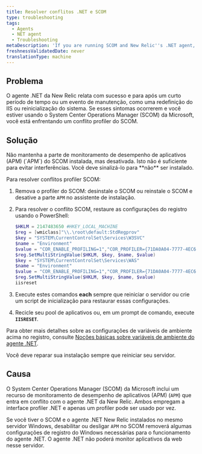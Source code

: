 ```yaml
---
title: Resolver conflitos .NET e SCOM
type: troubleshooting
tags:
  - Agents
  - NET agent
  - Troubleshooting
metaDescription: 'If you are running SCOM and New Relic''s .NET agent, enable SCOM APM and repair the installation to resolve conflicts.'
freshnessValidatedDate: never
translationType: machine
---
```


## Problema

O agente .NET da New Relic relata com sucesso e para após um curto período de tempo ou um evento de manutenção, como uma redefinição do IIS ou reinicialização do sistema. Se esses sintomas ocorrerem e você estiver usando o System Center Operations Manager (SCOM) da Microsoft, você está enfrentando um conflito profiler do SCOM.

## Solução

<Callout variant="important">
  Não mantenha a parte de monitoramento de desempenho de aplicativos (APM) (`APM`) do SCOM instalada, mas desativada. Isto não é suficiente para evitar interferências. Você deve sinalizá-lo para **não** ser instalado.
</Callout>

Para resolver conflitos profiler SCOM:

1. Remova o profiler do SCOM: desinstale o SCOM ou reinstale o SCOM e desative a parte `APM` no assistente de instalação.

2. Para resolver o conflito SCOM, restaure as configurações do registro usando o PowerShell:

   ```powershell
   $HKLM = 2147483650 #HKEY_LOCAL_MACHINE
   $reg = [wmiclass]"\\.\root\default:StdRegprov"
   $key = "SYSTEM\CurrentControlSet\Services\W3SVC"
   $name = "Environment"
   $value = "COR_ENABLE_PROFILING=1","COR_PROFILER={71DA0A04-7777-4EC6-9643-7D28B46A8A41}","NEWRELIC_INSTALL_PATH=C:\Program Files\New Relic\.NET Agent\","CORECLR_ENABLE_PROFILING=1","CORECLR_PROFILER={36032161-FFC0-4B61-B559-F6C5D41BAE5A}","CORECLR_NEWRELIC_HOME=C:\ProgramData\New Relic\.NET Agent\"
   $reg.SetMultiStringValue($HKLM, $key, $name, $value)
   $key = "SYSTEM\CurrentControlSet\Services\WAS"
   $name = "Environment"
   $value = "COR_ENABLE_PROFILING=1","COR_PROFILER={71DA0A04-7777-4EC6-9643-7D28B46A8A41}","NEWRELIC_INSTALL_PATH=C:\Program Files\New Relic\.NET Agent\","CORECLR_ENABLE_PROFILING=1","CORECLR_PROFILER={36032161-FFC0-4B61-B559-F6C5D41BAE5A}","CORECLR_NEWRELIC_HOME=C:\ProgramData\New Relic\.NET Agent\"
   $reg.SetMultiStringValue($HKLM, $key, $name, $value)
   iisreset
   ```

3. Execute estes comandos <DNT>**each**</DNT> sempre que reiniciar o servidor ou crie um script de inicialização para restaurar essas configurações.

4. Recicle seu pool de aplicativos ou, em um prompt de comando, execute <DNT>**`IISRESET`**</DNT>.

Para obter mais detalhes sobre as configurações de variáveis de ambiente acima no registro, consulte [Noções básicas sobre variáveis de ambiente do agente .NET](/docs/apm/agents/net-agent/other-installation/understanding-net-agent-environment-variables/).

<Callout variant="important">
  Você deve reparar sua instalação sempre que reiniciar seu servidor.
</Callout>

## Causa

O System Center Operations Manager (SCOM) da Microsoft inclui um recurso de monitoramento de desempenho de aplicativos (APM) (`APM`) que entra em conflito com o agente .NET da New Relic. Ambos empregam a interface profiler .NET e apenas um profiler pode ser usado por vez.

Se você tiver o SCOM e o agente .NET New Relic instalados no mesmo servidor Windows, desabilitar ou desligar `APM` no SCOM removerá algumas configurações de registro do Windows necessárias para o funcionamento do agente .NET. O agente .NET não poderá monitor aplicativos da web nesse servidor.